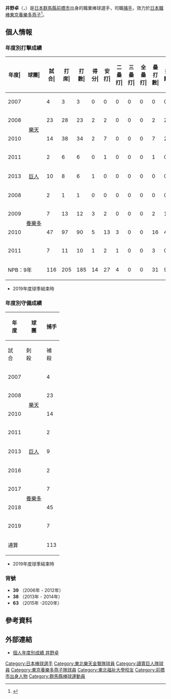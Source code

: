 {{Infobox NPB player|
|name=井野卓|
|image=Giants ino.jpg|
|width=300|
|position=捕手|
|team=|
|number=|
|bats=右|
|throws=右|
|birthdate={{birth_date_and_age|1983|11|23|mf=y}}|
|birthplace={{JPN}}[[群馬縣|群馬縣]][[前橋市|前橋市]]|
|debutdate=6月30日
|debutyear=2007年
|debutteam=東北樂天金鷲
|statyear=2019年球季
|stat1label=打擊率
|stat1value=0.177
|stat2label=全壘打
|stat2value=0
|stat3label=打點
|stat3value=9
|stat4label=盜壘
|stat4value=0
|teams=<nowiki></nowiki>
* 前橋工業高等學校
* [[東北福祉大學|東北福祉大學]]
* [[東北樂天金鷲|東北樂天金鷲]]（2006年－2012年）
* [[讀賣巨人|讀賣巨人]]（2013年－2014年）
* [[東京養樂多燕子|東京養樂多燕子]]（2015年－2020年）
}}

'''井野卓'''（{{jpn|j=井野 卓|hg=いの すぐる|rm=Ino Suguru}}，{{bd|1983年|11月23日||catIdx=Ino, Suguru}}）是[[日本|日本]][[群馬縣|群馬縣]][[前橋市|前橋市]]出身的職業棒球選手，司職[[捕手|捕手]]，效力於[[日本職棒|日本職棒]][[東京養樂多燕子|東京養樂多燕子]]<ref>{{cite web |url=https://www.yakult-swallows.co.jp/news/detail/25201 |title=現役引退選手のお知らせ |publisher=東京養樂多燕子 |date=2020-11-02|accessdate=2020-11-02 |archive-date=2020-11-07 |archive-url=https://web.archive.org/web/20201107165840/https://www.yakult-swallows.co.jp/news/detail/25201 |dead-url=no }}</ref>。

== 個人情報 ==
=== 年度別打擊成績 ===
{| class="wikitable" style="text-align:right; font-size:small"
|-bgcolor="#efefef"
!年度|!!球團|!!試合|!!打<br>席|!!打<br>數|!!得分|!!安打|!!二<br>壘<br>打|!!三<br>壘<br>打|!!全<br>壘<br>打|!!壘<br>打<br>數|!!打點|!!盜壘|!!盜<br>壘<br>刺|!!觸擊|!!犧<br>牲<br>打|!!保送|!!敬遠|!!觸身|!!三振|!!雙殺|!!打<br>擊<br>率|!!上<br>壘<br>率|!!長<br>打<br>率|!!OPS
|-
|style="text-align: center;"|2007
|rowspan="4" style="text-align:center; white-space:nowrap;"|[[東北樂天金鷲|樂天]]
|4||3||3||0||0||0||0||0||0||0||0||0||0||0||0||0||0||3||0||.000||.000||.000||.000
|-
|style="text-align:center;"|2008
|23||28||23||2||2||0||0||0||2||2||0||0||4||0||1||0||0||5||2||.087||.125||.087||.212
|-
|style="text-align:center;"|2010
|14||38||34||2||7||0||0||0||7||2||0||0||4||0||0||0||0||9||1||.206||.206||.206||.412
|-
|style="text-align:center;"|2011
|2||6||6||0||1||0||0||0||1||0||0||0||0||0||0||0||0||2||0||.167||.167||.167||.333
|-
|style="text-align: center;"|2013
|rowspan="1" style="text-align: center; white-space:nowrap;"|[[讀賣巨人|巨人]]
|10||8||6||1||0||0||0||0||0||0||0||0||1||0||1||0||0||2||1||.000||.143||.000||.143
|-
|style="text-align:center;"|2008
|rowspan="4" style="text-align: center; white-space: nowrap;"|[[東京養樂多燕子|養樂多]]
|2||1||1||0||0||0||0||0||0||0||0||0||0||0||0||0||0||0||1||.000||.000||.000||.000
|-
|style="text-align:center;"|2009
|7||13||12||3||2||0||0||0||2||1||0||0||1||0||0||0||0||2||0||.167||.167||.167||.333
|-
|style="text-align: center;"|2010
|47||97||90||5||13||3||0||0||16||4||0||0||2||0||5||0||0||26||2||.144||.189||.178||.367
|-
|style="text-align:center;"|2011
|7||11||10||1||2||1||0||0||3||0||0||0||1||0||0||0||0||4||1||.200||.200||.300||.500
|-
!colspan="2"|NPB：9年
|116||205||185||14||27||4||0||0||31||9||0||0||13||0||7||0||0||53||8||.146||.177||.168||.345
|}
* 2019年度球季結束時

=== 年度別守備成績 ===
{| class="wikitable" style="text-align: right; font-size: small;"
!rowspan="2"|年<br />度!!rowspan="2"|球<br />團!!colspan="11"|捕手
|-
!試<br>合!!刺<br>殺!!補<br>殺!!失<br>誤!!雙<br>殺!!守<br>備<br>率!!捕<br>逸!!企<br>圖<br>數!!被<br>盜<br>壘!!盜<br>壘<br>刺!!阻<br>殺<br>率
|-
|style="text-align:center;"|2007
|rowspan="4" style="text-align: center; white-space:nowrap;"|[[東北樂天金鷲|樂天]]
|4||5||0||1||0||0||.833||1||1||0||.000
|-
|style="text-align:center;"|2008
|23||91||7||2||2||0||.980||12||9||3||.250
|-
|style="text-align:center;"|2010
|14||89||3||2||0||2||.979||13||12||1||.077
|-
|style="text-align:center;"|2011
|2||19||1||0||0||0||1.000||7||7||0||.000
|-
|style="text-align:center;"|2013
|rowspan="1" style="text-align: center; white-space:nowrap;"|[[讀賣巨人|巨人]]
|9||28||2||0||0||0||1.000||0||0||0||.-
|-
|style="text-align:center;"|2016
|rowspan="4" style="text-align: center; white-space:nowrap;"|[[東京養樂多燕子|養樂多]]
|2||6||0||0||0||0||1.000||0||0||0||.-
|-
|style="text-align:center;"|2017
|7||35||1||0||0||0||1.000||5||5||0||.000
|-
|style="text-align:center;"|2018
|45||216||10||1||1||2||.996||12||10||2||.167
|-
|style="text-align:center;"|2019
|7||42||2||0||0||0||1.000||10||10||0||.000
|-
!colspan="2"|通算
|113||531||26||6||3||4||.989||60||54||6||.100
|}
* 2019年度球季結束時

=== 背號 ===
* '''39''' （2006年 - 2012年）
* '''38''' （2013年 - 2014年）
* '''63''' （2015年 -2020年）

== 參考資料 ==
{{reflist}}

== 外部連結 ==
* [https://npb.jp/bis/players/81185112.html 個人年度別成績 井野卓]{{Wayback|url=https://npb.jp/bis/players/81185112.html |date=20201101204547 }} {{ja icon}}

{{DEFAULTSORT:Ino, Suguru}}
[[Category:日本棒球選手|Category:日本棒球選手]]
[[Category:東北樂天金鷲隊球員|Category:東北樂天金鷲隊球員]]
[[Category:讀賣巨人隊球員|Category:讀賣巨人隊球員]]
[[Category:東京養樂多燕子隊球員|Category:東京養樂多燕子隊球員]]
[[Category:東北福祉大學校友|Category:東北福祉大學校友]]
[[Category:前橋市出身人物|Category:前橋市出身人物]]
[[Category:群馬縣棒球運動員|Category:群馬縣棒球運動員]]